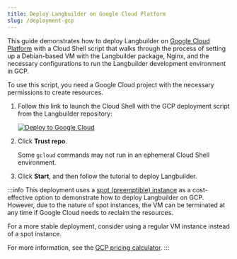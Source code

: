 ```yaml
---
title: Deploy Langbuilder on Google Cloud Platform
slug: /deployment-gcp
---
```


This guide demonstrates how to deploy Langbuilder on [Google Cloud Platform](https://console.cloud.google.com/) with a Cloud Shell script that walks through the process of setting up a Debian-based VM with the Langbuilder package, Nginx, and the necessary configurations to run the Langbuilder development environment in GCP.

To use this script, you need a Google Cloud project with the necessary permissions to create resources.

1. Follow this link to launch the Cloud Shell with the GCP deployment script from the Langbuilder repository:

   [![Deploy to Google Cloud](https://gstatic.com/cloudssh/images/open-btn.svg)](https://console.cloud.google.com/cloudshell/open?git_repo=https://github.com/langbuilder-ai/langbuilder&working_dir=scripts/gcp&shellonly=true&tutorial=walkthroughtutorial.md)

2. Click **Trust repo**.

    Some `gcloud` commands may not run in an ephemeral Cloud Shell environment.

3. Click **Start**, and then follow the tutorial to deploy Langbuilder.

:::info
This deployment uses a [spot (preemptible) instance](https://cloud.google.com/compute/docs/instances/preemptible) as a cost-effective option to demonstrate how to deploy Langbuilder on GCP.
However, due to the nature of spot instances, the VM can be terminated at any time if Google Cloud needs to reclaim the resources.

For a more stable deployment, consider using a regular VM instance instead of a spot instance.

For more information, see the [GCP pricing calculator](https://cloud.google.com/products/calculator?hl=en).
:::